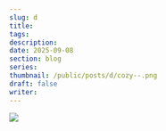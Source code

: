 ---
slug: d
title: 
tags:
description: 
date: 2025-09-08
section: blog
series: 
thumbnail: /public/posts/d/cozy--.png
draft: false
writer: 
---
![](/public/posts/d/cozy--.png)